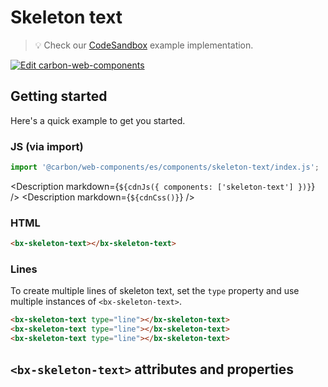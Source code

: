 
# Skeleton text

> 💡 Check our
> [CodeSandbox](https://codesandbox.io/s/github/carbon-design-system/carbon-for-ibm-dotcom/tree/main/packages/carbon-web-components/examples/codesandbox/basic/components/skeleton-text)
> example implementation.

[![Edit carbon-web-components](https://codesandbox.io/static/img/play-codesandbox.svg)](https://codesandbox.io/s/github/carbon-design-system/carbon-for-ibm-dotcom/tree/main/packages/carbon-web-components/examples/codesandbox/basic/components/skeleton-text)

## Getting started

Here's a quick example to get you started.

### JS (via import)

```javascript
import '@carbon/web-components/es/components/skeleton-text/index.js';
```

<Description markdown={`${cdnJs({ components: ['skeleton-text'] })}`} />
<Description markdown={`${cdnCss()}`} />

### HTML

```html
<bx-skeleton-text></bx-skeleton-text>
```

### Lines

To create multiple lines of skeleton text, set the `type` property and use
multiple instances of `<bx-skeleton-text>`.

```html
<bx-skeleton-text type="line"></bx-skeleton-text>
<bx-skeleton-text type="line"></bx-skeleton-text>
<bx-skeleton-text type="line"></bx-skeleton-text>
```

## `<bx-skeleton-text>` attributes and properties

<Props of="bx-skeleton-text" />
